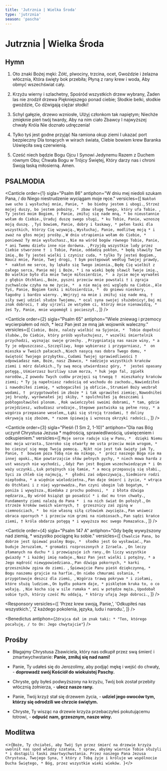 ```yaml
---
title: 'Jutrznia | Wielka Środa'
type: 'jutrznia'
season: 'pascha'
---
```


# Jutrznia | Wielka Środa

<OpeningVersicle />

## Hymn

1. Oto znaki Bożej męki:
   Żółć, plwociny, trzcina, ocet,
   Gwoździe i żelazna włócznia,
   Która święty bok przebiła;
   Płyną z rany krew i woda,
   Aby obmyć wszechświat cały.

2. Krzyżu wierny i szlachetny,
   Spośród wszystkich drzew wybrany,
   Żaden las nie zrodził drzewa
   Piękniejszego ponad ciebie;
   Słodkie belki, słodkie gwoździe,
   Co dźwigają ciężar słodki!

3. Schyl gałęzie, drzewo wzniosłe,
   Ulżyj członkom tak napiętym;
   Niechże zmięknie pień twój twardy,
   Aby na nim ciało Zbawcy
   I najwyższej chwały Króla
   Nie doznało udręczenia!

4. Tylko tyś jest godne przyjąć
   Na ramiona okup ziemi
   I ukazać port bezpieczny
   Dla tonących w wirach świata,
   Ciebie bowiem krew Baranka
   Uświęciła swą czerwienią.

5. Cześć niech będzie Bogu Ojcu
   I Synowi Jedynemu
   Razem z Duchem równym Obu;
   Chwała Bogu w Trójcy Świętej,
   Który darzy nas i chroni
   Swoją łaską miłosierną. Amen.

## PSALMODIA

<Canticle
  order={1}
  sigla="Psalm 86"
  antiphon="W dniu mej niedoli szukam Pana, / do Niego niestrudzenie wyciągam moje ręce."
  versicles={[
    `Nakłoń swe ucho i wysłuchaj mnie, Panie, * 
bo biedny jestem i ubogi.`,
    `Strzeż mojej duszy, bo jestem pobożny, *
zbaw sługę Twego, który ufa Tobie. `,
    `Ty jesteś moim Bogiem, †
Panie, zmiłuj się nade mną, *
bo nieustannie wołam do Ciebie.`,
    `Uraduj duszę swego sługi, *
ku Tobie, Panie, wznoszę moją duszę. `,
    `Tyś bowiem, Panie, dobry i łaskawy, *
pełen łaski dla wszystkich, którzy Cię wzywają.`,
    `Wysłuchaj, Panie, modlitwę moją *
i zważ na głos mojej prośby.`,
    `W dniu utrapienia wołam do Ciebie, * 
ponieważ Ty mnie wysłuchasz.`,
    `Nie ma wśród bogów równego Tobie, Panie, *
ani Twemu dziełu inne nie dorówna. `,
    `Przyjdą wszystkie ludy przez Ciebie stworzone † 
i Tobie, Panie, oddadzą pokłon, *
będą sławiły Twe imię.`,
    `Bo Ty jesteś wielki i czynisz cuda, *
tylko Ty jesteś Bogiem.`,
    `Naucz mnie, Panie, Twej drogi, †
bym postępował według Twojej prawdy, * 
nakłoń me serce, by lękało się Twego imienia.`,
    `Będę Cię wielbił z całego serca, Panie mój i Boże, *
i na wieki będę sławił Twoje imię.`,
    `Bo wielkie było dla mnie Twoje miłosierdzie, * 
a życie moje wyrwałeś z głębin Otchłani.`,
    `Boże, pyszni przeciw mnie powstali †
i zgraja zuchwalców czyha na me życie, * 
a nie mają oni względu na Ciebie.`,
    `Ale Tyś, Panie, Bogiem łaski i miłosierdzia, * 
do gniewu nieskory, łagodny i bardzo wierny. `,
    `Wejrzyj na mnie i zmiłuj się nade mną, †
siły swej udziel słudze Twojemu, *
ocal syna swojej służebnicy!`,
    `Daj mi znak dobroci, †
aby ujrzeli ze wstydem ci, którzy mnie nienawidzą, * 
żeś Ty, Panie, mnie wspomógł i pocieszył.`,
  ]}
/>

<Canticle
  order={2}
  sigla="Psalm 65"
  antiphon="Wiele zniewag i przemocy wycierpiałem od nich, * lecz Pan jest ze mną jak wojownik waleczny."
  versicles={[
    `Ciebie, Boże, należy wielbić na Syjonie, * 
Tobie dopełnić ślubów.`,
    `Do Ciebie, który próśb wysłuchujesz, *
wszelki śmiertelnik przychodzi, wyznając swoje grzechy. `,
    `Przygniatają nas nasze winy, *
a Ty je odpuszczasz.`,
    `Szczęśliwy, kogo wybierasz i przygarniasz, * 
on mieszka w Twoich pałacach.`,
    `Niech nasycą nas dobra Twego domu, * 
świętość Twojego przybytku.`,
    `Cudami Twojej sprawiedliwości †
odpowiadasz nam, Boże, nasz Zbawco, *
nadziejo wszystkich krańców ziemi i mórz dalekich.`,
    `Ty swą mocą utwierdzasz góry, * 
jesteś opasany potęgą.`,
    `Uśmierzasz burzliwy szum morza, *
huk jego fal, zgiełk narodów.`,
    `Z powodu Twych cudów przejęci są trwogą † 
mieszkańcy krańców ziemi; *
Ty ją napełniasz radością od wschodu do zachodu.`,
    `Nawiedziłeś i nawodniłeś ziemię, *
wzbogaciłeś ją obficie.`,
    `Strumień Boży wezbrał wodami, † 
przygotowałeś im zboże *
i tak uprawiłeś ziemię:`,
    `Nawodniłeś jej bruzdy, wyrównałeś jej skiby, *
spulchniłeś ją deszczami i pobłogosławiłeś plonom. `,
    `Rok uwieńczyłeś swoimi dobrami, *
tam, gdzie przejdziesz, wzbudzasz urodzaje.`,
    `Stepowe pastwiska są pełne rosy, *
a wzgórza przepasane weselem,`,
    `Łąki się stroją trzodami, †
doliny okrywają się zbożem, *
razem śpiewają i wznoszą okrzyki radości.`,
  ]}
/>

<Canticle
  order={3}
  sigla="Pieśń (1 Sm 2, 1-10)"
  antiphon="Dla nas Bóg uczynił Chrystusa Jezusa * mądrością, sprawiedliwością, uświęceniem i odkupieniem."
  versicles={[
    `Moje serce raduje się w Panu, * 
dzięki Niemu moc moja wzrasta.`,
    `Szeroko się otwarły me usta przeciw moim wrogom, *
bo cieszyć się mogę Twoją pomocą. `,
    `Nikt nie jest tak święty jak Ty, Panie, † 
bowiem poza Tobą nie ma nikogo, * 
prócz naszego Boga nie ma innej opoki.`,
    `Nie powtarzajcie słów pełnych pychy, *
niech mowa harda z ust waszych nie wychodzi, `,
    `Gdyż Pan jest Bogiem wszechwiedzącym *
i On waży uczynki.`,
    `Łuk potężnych się łamie, *
a mocą przepasują się słabi.`,
    `Syci za chleb się najmują, * 
głodni zaś odpoczywają.`,
    `Siedmioro rodzi niepłodna, *
a więdnie wielodzietna.`,
    `Pan daje śmierć i życie, *
wtrąca do Otchłani i z niej wyprowadza.`,
    `Pan czyni ubogim lub bogatym, *
poniża i wywyższa.`,
    `Biedaka z prochu podnosi, * 
z błota dźwiga nędzarza,`,
    `By wśród książąt go posadzić *
i dać mu tron chwały.`,
    `Fundamenty ziemi należą do Pana * 
i na nich świat On położył.`,
    `On strzeże kroków swoich wiernych, † 
grzesznicy zaś zginą w ciemnościach, * 
bo nie własną siłą człowiek zwycięża.`,
    `Pan wniwecz obraca opornych *
i przeciw nim grzmi na niebiosach.`,
    `Pan sądzi krańce ziemi, †
króla obdarza potęgą *
i wywyższa moc swego Pomazańca.`,
  ]}
/>

<Canticle
  order={4}
  sigla="Psalm 147 A"
  antiphon="Gdy będę wywyższony nad ziemią, * wszystko pociągnę ku sobie."
  versicles={[
    `Chwalcie Pana, bo dobrze jest śpiewać psalmy Bogu, * 
słodko jest Go wysławiać.`,
    `Pan buduje Jeruzalem, *
gromadzi rozproszonych z Izraela. `,
    `On leczy złamanych na duchu *
i przewiązuje ich rany.`,
    `On liczy wszystkie gwiazdy *
i każdej imię nadaje.`,
    `Nasz Pan jest wielki i potężny, *
a Jego mądrość niewypowiedziana.`,
    `Pan dźwiga pokornych, *
karki grzeszników zgina do ziemi. `,
    `Śpiewajcie Panu pieśń dziękczynną, * 
Bogu naszemu grajcie na harfie.`,
    `On niebo chmurami osłania, *
przygotowuje deszcz dla ziemi, `,
    `Wzgórza trawą pokrywa *
i ziołami, które służą ludziom.`,
    `On bydłu pokarm daje, *
pisklętom kruka to, o co wołają. `,
    `Nie kocha się w sile rumaka *
ani w potędze męża.`,
    `Upodobał sobie tych, którzy cześć Mu oddają, *
którzy ufają Jego dobroci.`,
  ]}
/>

<Passage
  sigla="Iz 50, 5-7"
  passage="Pan otworzył Mi ucho, a Ja się nie oparłem ani się nie cofnąłem. Poddałem grzbiet mój bijącym i moje policzki rwącym Mi brodę. Nie zasłoniłem mej twarzy przed zniewagami i opluciem. Pan Mnie wspomaga, dlatego jestem nieczuły na obelgi, dlatego uczyniłem twarz moją jak głaz i wiem, że wstydu nie doznam."
/>

<Responsory
  versicles={[
    'Przez krew swoją, Panie,',
    'Odkupiłeś nas wszystkich.',
    'Z każdego pokolenia, języka, ludu i narodu.',
  ]}
/>

<Benedictus
  antiphon={`Zdrajca dał im znak taki: * "Ten, którego pocałuję, / to On: Jego chwytajcie"`}
/>

## Prośby

- Błagajmy Chrystusa Zbawiciela, który nas odkupił przez swą śmierć i zmartwychwstanie: **Panie, zmiłuj się nad nami!**

- Panie, Ty udałeś się do Jerozolimy, aby podjąć mękę i wejść do chwały, - **doprowadź swój Kościół do wiekuistej Paschy.**

- Chryste, gdy byłeś podwyższony na krzyżu, Twój bok został przebity włócznią żołnierza, - **ulecz nasze rany.**

- Panie, Twój krzyż stał się drzewem życia, - **udziel jego owoców tym, którzy się odrodzili we chrzcie świętym.**

- Chryste, Ty wisząc na drzewie krzyża przebaczyłeś pokutującemu łotrowi, - **odpuść nam, grzesznym, nasze winy.**

<CustomIntercessions type="lauds" />

<KyrieEleison />

<LordsPrayer />

## Modlitwa

<>{`Boże, Ty chciałeś, aby Twój Syn przez śmierć na drzewie krzyża uwolnił nas spod władzy szatana, † spraw, abyśmy wiernie Tobie służyli * i dostąpili łaski zmartwychwstania. Przez naszego Pana Jezusa Chrystusa, Twojego Syna, † który z Tobą żyje i króluje we wspólnocie Ducha Świętego, * Bóg, przez wszystkie wieki wieków. `}</>

<Amen />

<BlessingAndConcludingVersicle />
